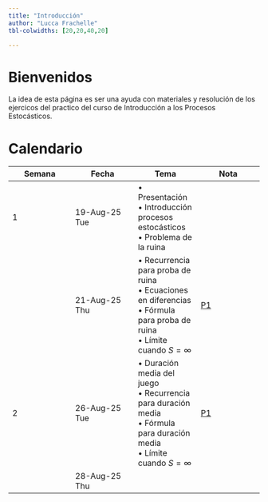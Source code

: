```yaml
---
title: "Introducción"
author: "Lucca Frachelle"
tbl-colwidths: [20,20,40,20]

---
```


# Bienvenidos
  La idea de esta página es ser una ayuda con materiales y resolución de los ejercicos del practico del curso de Introducción a los Procesos Estocásticos. 
  
# Calendario

| Semana | Fecha | Tema | Nota |
|---|---|---|---|
| 1 | 19-Aug-25 Tue | • Presentación<br/>• Introducción procesos estocásticos<br/>• Problema de la ruina | |
| | 21-Aug-25 Thu | • Recurrencia para proba de ruina<br/>• Ecuaciones en diferencias<br/>• Fórmula para proba de ruina<br/>• Límite cuando $S=\infty$ | [P1](practico1-letra.qmd) |
| 2 | 26-Aug-25 Tue | • Duración media del juego<br/>• Recurrencia para duración media<br/>• Fórmula para duración media<br/>• Límite cuando $S=\infty$ | [P1](practico1-letra.qmd) |
| | 28-Aug-25 Thu | | |